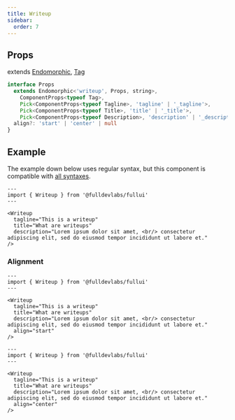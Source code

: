 ```yaml
---
title: Writeup
sidebar: 
  order: 7
---
```


## Props
extends [Endomorphic](/guides/components), [Tag](/components/tag)
```ts
interface Props
  extends Endomorphic<'writeup', Props, string>,
    ComponentProps<typeof Tag>,
    Pick<ComponentProps<typeof Tagline>, 'tagline' | '_tagline'>,
    Pick<ComponentProps<typeof Title>, 'title' | '_title'>,
    Pick<ComponentProps<typeof Description>, 'description' | '_description'> {
  align?: 'start' | 'center' | null
}
```

## Example
The example down below uses regular syntax, but this component is compatible with [all syntaxes](/guides/components#syntax).

```astro live
---
import { Writeup } from '@fulldevlabs/fullui'
---

<Writeup 
  tagline="This is a writeup" 
  title="What are writeups" 
  description="Lorem ipsum dolor sit amet, <br/> consectetur adipiscing elit, sed do eiusmod tempor incididunt ut labore et."
/>
```

### Alignment

```astro live
---
import { Writeup } from '@fulldevlabs/fullui'
---

<Writeup 
  tagline="This is a writeup" 
  title="What are writeups" 
  description="Lorem ipsum dolor sit amet, <br/> consectetur adipiscing elit, sed do eiusmod tempor incididunt ut labore et."
  align="start"
/>
```

```astro live
---
import { Writeup } from '@fulldevlabs/fullui'
---

<Writeup 
  tagline="This is a writeup" 
  title="What are writeups" 
  description="Lorem ipsum dolor sit amet, <br/> consectetur adipiscing elit, sed do eiusmod tempor incididunt ut labore et."
  align="center"
/>
```